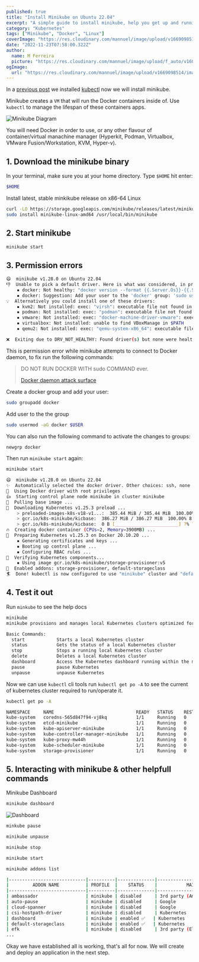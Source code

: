 ```yaml
---
published: true
title: "Install Minikube on Ubuntu 22.04"
excerpt: "A simple guide to install minikube, help you get up and running with kubernetes on you local development environment."
category: "Kubernetes"
tags: ["Minikube", "Docker", "Linux"]
coverImage: "https://res.cloudinary.com/mannuel/image/upload/v1669098514/images/kubernetes-cover.png"
date: "2022-11-23T07:58:00.322Z"
author:
  name: M Ferreira
  picture: "https://res.cloudinary.com/mannuel/image/upload/f_auto/v1604067445/images/mee.jpg"
ogImage:
  url: "https://res.cloudinary.com/mannuel/image/upload/v1669098514/images/kubernetes-cover.png"
---
```


In a [previous post](https://mannuelferreira.com/posts/install-kubectl-on-ubuntu-22-04) we installed [kubectl](https://mannuelferreira.com/posts/install-kubectl-on-ubuntu-22-04) now we will install minikube.

Minikube creates a `VM` that will run the Docker containers inside of. Use `kubectl` to manage the lifespan of these containers apps.

![Minikube Diagram](https://res.cloudinary.com/mannuel/image/upload/v1669269521/images/diagram-node-cluster.svg)

You will need Docker in order to use, or any other flavour of container/virtual manachine manager (Hyperkit, Podman, Virtualbox, VMware Fusion/Workstation, KVM, Hyper-v).

## 1. Download the minikube binary

In your terminal, make sure you at your home directory. Type `$HOME` hit enter:

```bash
$HOME
```

Install latest, stable minkikube release on x86-64 Linux

```bash
curl -LO https://storage.googleapis.com/minikube/releases/latest/minikube-linux-amd64
sudo install minikube-linux-amd64 /usr/local/bin/minikube
```

## 2. Start minikube

```bash
minikube start
```

## 3. Permission errors

```bash
😄  minikube v1.28.0 on Ubuntu 22.04
👎  Unable to pick a default driver. Here is what was considered, in preference order:
    ▪ docker: Not healthy: "docker version --format {{.Server.Os}}-{{.Server.Version}}" exit status 1: Got permission denied while trying to connect to the Docker daemon socket at unix:///var/run/docker.sock: Get "http://%2Fvar%2Frun%2Fdocker.sock/v1.24/version": dial unix /var/run/docker.sock: connect: permission denied
    ▪ docker: Suggestion: Add your user to the 'docker' group: 'sudo usermod -aG docker $USER && newgrp docker' <https://docs.docker.com/engine/install/linux-postinstall/>
💡  Alternatively you could install one of these drivers:
    ▪ kvm2: Not installed: exec: "virsh": executable file not found in $PATH
    ▪ podman: Not installed: exec: "podman": executable file not found in $PATH
    ▪ vmware: Not installed: exec: "docker-machine-driver-vmware": executable file not found in $PATH
    ▪ virtualbox: Not installed: unable to find VBoxManage in $PATH
    ▪ qemu2: Not installed: exec: "qemu-system-x86_64": executable file not found in $PATH

❌  Exiting due to DRV_NOT_HEALTHY: Found driver(s) but none were healthy. See above for suggestions how to fix installed drivers.
```

This is permission error while minikube attempts to connect to Docker daemon, to fix run the following commands:

> DO NOT RUN DOCKER WITH sudo COMMAND ever.
>
> [Docker daemon attack surface](https://docs.docker.com/engine/security/#docker-daemon-attack-surface)

Create a docker group and add your user:

```bash
sudo groupadd docker
```

Add user to the the group

```bash
sudo usermod -aG docker $USER
```

You can also run the following command to activate the changes to groups:

```bash
newgrp docker
```

Then run `minikube start` again:

```bash
minikube start

😄  minikube v1.28.0 on Ubuntu 22.04
✨  Automatically selected the docker driver. Other choices: ssh, none
📌  Using Docker driver with root privileges
👍  Starting control plane node minikube in cluster minikube
🚜  Pulling base image ...
💾  Downloading Kubernetes v1.25.3 preload ...
    > preloaded-images-k8s-v18-v1...:  385.44 MiB / 385.44 MiB  100.00% 11.16 M
    > gcr.io/k8s-minikube/kicbase:  386.27 MiB / 386.27 MiB  100.00% 8.53 MiB p
    > gcr.io/k8s-minikube/kicbase:  0 B [________________________] ?% ? p/s 31s
🔥  Creating docker container (CPUs=2, Memory=3900MB) ...
🐳  Preparing Kubernetes v1.25.3 on Docker 20.10.20 ...
    ▪ Generating certificates and keys ...
    ▪ Booting up control plane ...
    ▪ Configuring RBAC rules ...
🔎  Verifying Kubernetes components...
    ▪ Using image gcr.io/k8s-minikube/storage-provisioner:v5
🌟  Enabled addons: storage-provisioner, default-storageclass
🏄  Done! kubectl is now configured to use "minikube" cluster and "default" namespace by default
```

## 4. Test it out

Run `minkube` to see the help docs

```bash
minikube
minikube provisions and manages local Kubernetes clusters optimized for development workflows.

Basic Commands:
  start            Starts a local Kubernetes cluster
  status           Gets the status of a local Kubernetes cluster
  stop             Stops a running local Kubernetes cluster
  delete           Deletes a local Kubernetes cluster
  dashboard        Access the Kubernetes dashboard running within the minikube cluster
  pause            pause Kubernetes
  unpause          unpause Kubernetes
```

Now we can use `kubectl` cli tools run `kubectl get po -A` to see the current of kubernetes cluster required to run/operate it.

```bash
kubectl get po -A

NAMESPACE     NAME                               READY   STATUS    RESTARTS   AGE
kube-system   coredns-565d847f94-vj8kq           1/1     Running   0          63s
kube-system   etcd-minikube                      1/1     Running   0          76s
kube-system   kube-apiserver-minikube            1/1     Running   0          76s
kube-system   kube-controller-manager-minikube   1/1     Running   0          76s
kube-system   kube-proxy-mw44h                   1/1     Running   0          63s
kube-system   kube-scheduler-minikube            1/1     Running   0          76s
kube-system   storage-provisioner                1/1     Running   0          75s
```

## 5. Interacting with minikube &amp; other helpfull commands

Minikube Dashboard

```bash
minikube dashboard
```

![Dashboard](https://res.cloudinary.com/mannuel/image/upload/v1669267625/images/minikube-dashboard.png)

```bash
minkube pause
```

```bash
minikube unpause
```

```bash
minikube stop
```

```bash
minikube start
```

```bash
minikube addons list

|-----------------------------|----------|--------------|--------------------------------|
|         ADDON NAME          | PROFILE  |    STATUS    |           MAINTAINER           |
|-----------------------------|----------|--------------|--------------------------------|
| ambassador                  | minikube | disabled     | 3rd party (Ambassador)         |
| auto-pause                  | minikube | disabled     | Google                         |
| cloud-spanner               | minikube | disabled     | Google                         |
| csi-hostpath-driver         | minikube | disabled     | Kubernetes                     |
| dashboard                   | minikube | enabled ✅   | Kubernetes                     |
| default-storageclass        | minikube | enabled ✅   | Kubernetes                     |
| efk                         | minikube | disabled     | 3rd party (Elastic)            |
...
```

Okay we have established all is working, that's all for now. We will create and deploy an application in the next step.
